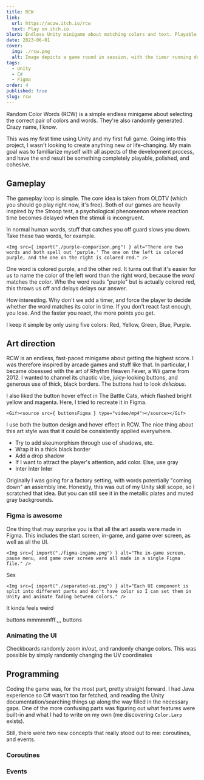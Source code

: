 ```yaml
---
title: RCW
link:
  url: https://aczw.itch.io/rcw
  text: Play on itch.io
blurb: Endless Unity minigame about matching colors and text. Playable from your browser!
date: 2023-06-01
cover:
  img: ./rcw.png
  alt: Image depicts a game round in session, with the timer running down and the player already having lost one life.
tags:
  - Unity
  - C#
  - Figma
order: 4
published: true
slug: rcw
---
```






Random Color Words (RCW) is a simple endless minigame about selecting the correct pair of colors and words. They're also randomly generated. Crazy name, I know.

This was my first time using Unity and my first full game. Going into this project, I wasn't looking to create anything new or life-changing. My main goal was to familiarize myself with all aspects of the development process, and have the end result be something completely playable, polished, and cohesive.

## Gameplay

The gameplay loop is simple. The core idea is taken from <Link href="https://store.steampowered.com/app/643270/OLDTV/" newTab>OLDTV</Link> (which you should go play right now, it's free). Both of our games are heavily inspired by the <Link href="https://en.wikipedia.org/wiki/Stroop_effect" newTab>Stroop test</Link>, a psychological phenomenon where reaction time becomes delayed when the stimuli is incongruent.

In normal human words, stuff that catches you off guard slows you down. Take these two words, for example.

    <Img src={ import("./purple-comparison.png") } alt="There are two words and both spell out 'purple.' The one on the left is colored purple, and the one on the right is colored red." />

One word is colored purple, and the other red. It turns out that it's easier for us to name the color of the left word than the right word, because the *word* matches the *color*. Whe the word reads "purple" but is actually colored red, this throws us off and delays delays our answer.

How interesting. Why don't we add a timer, and force the player to decide whether the word matches its color in time. If you don't react fast enough, you lose. And the faster you react, the more points you get.

I keep it simple by only using five colors: Red, Yellow, Green, Blue, Purple.

## Art direction

RCW is an endless, fast-paced minigame about getting the highest score. I was therefore inspired by arcade games and stuff like that. In particular, I became obsessed with the art of <Link href="https://en.wikipedia.org/wiki/Rhythm_Heaven_Fever" newTab>Rhythm Heaven Fever</Link>, a Wii game from 2012. I wanted to channel its chaotic vibe, juicy-looking buttons, and generous use of thick, black borders. The buttons had to look *delicious*.

I also liked the button hover effect in <Link href="https://battlecats.club/en/series/battlecats/" newTab>The Battle Cats</Link>, which flashed bright yellow and magenta. Here, I tried to recreate it in Figma.

    <Gif><source src={ buttonsFigma } type="video/mp4"></source></Gif>

I use both the button design and hover effect in RCW. The nice thing about this art style was that it could be consistently applied everywhere.

- Try to add skeumorphism through use of shadows, etc.
- Wrap it in a thick black border
- Add a drop shadow
- If I want to attract the player's attention, add color. Else, use gray
- Inter Inter Inter

Originally I was going for a factory setting, with words potentially "coming down" an assembly line. Honestly, this was out of my Unity skill scope, so I scratched that idea. But you can still see it in the metallic plates and muted gray backgrounds.

### Figma is awesome

One thing that may surprise you is that all the art assets were made in Figma. This includes the start screen, in-game, and game over screen, as well as all the UI.

    <Img src={ import("./figma-ingame.png") } alt="The in-game screen, pause menu, and game over screen were all made in a single Figma file." />

Sex

    <Img src={ import("./separated-ui.png") } alt="Each UI component is split into different parts and don't have color so I can set them in Unity and animate fading between colors." />

It kinda feels weird 

buttons mmmmmfff.,,, buttons

### Animating the UI

Checkboards randomly zoom in/out, and randomly change colors. This was possible by simply randomly changing the UV coordinates

## Programming

Coding the game was, for the most part, pretty straight forward. I had Java experience so C# wasn't too far fetched, and reading the Unity documentation/searching things up along the way filled in the necessary gaps. One of the more confusing parts was figuring out what features were built-in and what I had to write on my own (me discovering <Link href="https://docs.unity3d.com/ScriptReference/Color.Lerp.html" newTab>`Color.Lerp`</Link> exists).

Still, there were two new concepts that really stood out to me: coroutines, and events.

### Coroutines

### Events